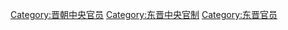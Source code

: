 [[Category:晋朝中央官员|Category:晋朝中央官员]]
[[Category:东晋中央官制|Category:东晋中央官制]]
[[Category:东晋官员|Category:东晋官员]]